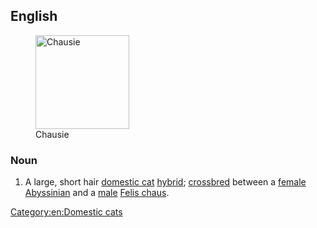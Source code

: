 ==English==
[[Image:Chausiecatexample.jpg|thumb|150px|Chausie]]

===Noun===
{{en-noun|head=[[Chausie]]}}

# A large, short hair [[domestic cat]] [[hybrid]]; [[crossbreed|crossbred]] between a [[female]] [[Abyssinian]] and a [[male]] [[Felis chaus]].

{{wikipedia|Chausie}}
{{commonscat|Chausie}}

[[Category:en:Domestic cats]]